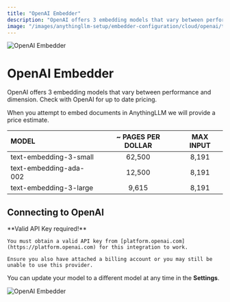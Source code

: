 ```yaml
---
title: "OpenAI Embedder"
description: "OpenAI offers 3 embedding models that vary between performance and dimension.."
image: "/images/anythingllm-setup/embedder-configuration/cloud/openai/thumbnail.png"
---
```



<Image
  src="/images/anythingllm-setup/embedder-configuration/cloud/openai/thumbnail.png" 
  height={1080} 
  width={1920} 
  quality={100}
  alt="OpenAI Embedder"
/>


# OpenAI Embedder

OpenAI offers 3 embedding models that vary between performance and dimension. Check with OpenAI for up to date pricing. 

When you attempt to embed documents in AnythingLLM we will provide a price estimate.


| MODEL	                | ~ PAGES PER DOLLAR | MAX INPUT |
|:----------------------|:------------------:|:---------:|
|text-embedding-3-small |	62,500	         |  8,191    |
|text-embedding-ada-002 |	12,500	         |	8,191    | 
|text-embedding-3-large |	9,615	         |	8,191    |



## Connecting to OpenAI

<Callout type="info" emoji="️💡">
  **Valid API Key required!**

    You must obtain a valid API key from [platform.openai.com](https://platform.openai.com) for this integration to work. 
    
    Ensure you also have attached a billing account or you may still be unable to use this provider.
</Callout>

You can update your model to a different model at any time in the **Settings**.

<Image
  src="/images/anythingllm-setup/embedder-configuration/cloud/openai/openai-embedder.png" 
  height={1080} 
  width={1920} 
  quality={100}
  alt="OpenAI Embedder"
/>
